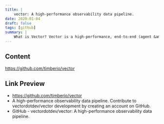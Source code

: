 ```yaml
---
title: |
    vector: A high-performance observability data pipeline.
date: 2020-01-04
draft: false
tags: [github]
summary: |
    What is Vector? Vector is a high-performance, end-to-end (agent &amp; aggregator) observability data pipeline that puts you...
---
```


## Content

https://github.com/timberio/vector

## Link Preview

- https://github.com/timberio/vector
- A high-performance observability data pipeline. Contribute to vectordotdev/vector development by creating an account on GitHub.
- GitHub - vectordotdev/vector: A high-performance observability data pipeline.
